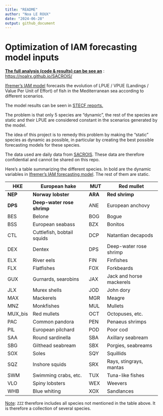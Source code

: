 ```yaml
---
title: "README"
author: "Noa LE ROUX"
date: "2024-06-28"
output: github_document
---
```


# Optimization of IAM forecasting model inputs

[**The full analysis (code & results) can be see an**]{.underline} : <https://noalrx.github.io/SACROIS/>

[Ifremer's IAM model](https://archimer.ifremer.fr/doc/00784/89579/) forecasts the evolution of LPUE / VPUE (Landings / Value Per Unit of Effort) of fish in the Mediterranean sea according to different scenarios.

The model results can be seen in [STECF reports.](https://stecf.ec.europa.eu/documents_en?prefLang=fr)

The problem is that only 5 species are "dynamic", the rest of the species are static and their LPUE are considered constant in the scenarios generated by the model.

The idea of this project is to remedy this problem by making the "static" species as dynamic as possible, in particular by creating the best possible forecasting models for these species.

The data used are daily data from [SACROIS](https://archimer.ifremer.fr/doc/00774/88631/). These data are therefore confidential and cannot be shared on this repo.

Here's a table summarizing the different species. In bold are the dynamic variables in [Ifremer's IAM forecasting model](https://archimer.ifremer.fr/doc/00784/89579/). The rest of them are static.

| HKE     | European hake              | MUT     | Red mullet               |
|---------|----------------------------|---------|--------------------------|
| **NEP** | **Norway lobster**         | **ARA** | **Red shrimp**           |
| **DPS** | **Deep-water rose shrimp** | ANE     | European anchovy         |
| BES     | Belone                     | BOG     | Bogue                    |
| BSS     | European seabass           | BZX     | Bonitos                  |
| CTL     | Cuttlefish, bobtail squids | DCP     | Natantian decapods       |
| DEX     | Dentex                     | DPS     | Deep-water rose shrimp   |
| ELX     | River eels                 | FIN     | Finfishes                |
| FLX     | Flatfishes                 | FOX     | Forkbeards               |
| GUX     | Gurnards, searobins        | JAX     | Jack and horse mackerels |
| JLX     | Murex shells               | JOD     | John dory                |
| MAX     | Mackerels                  | MGR     | Meagre                   |
| MNZ     | Monkfishes                 | MUL     | Mullets                  |
| MUX_bis | Red mullets                | OCT     | Octopuses, etc.          |
| PAC     | Common pandora             | PEN     | Penaeus shrimps          |
| PIL     | European pilchard          | POD     | Poor cod                 |
| SAA     | Round sardinella           | SBA     | Axillary seabream        |
| SBG     | Gilthead seabream          | SBX     | Porgies, seabreams       |
| SOX     | Soles                      | SQY     | Squillids                |
| SQZ     | Inshore squids             | SRX     | Rays, stingrays, mantas  |
| SWM     | Swimming crabs, etc.       | TUX     | Tuna-like fishes         |
| VLO     | Spiny lobsters             | WEX     | Weevers                  |
| WHB     | Blue whiting               | XOX     | Sandlances               |

[Note]{.underline}: `ZZZ` therefore includes all species not mentioned in the table above. It is therefore a collection of several species.
